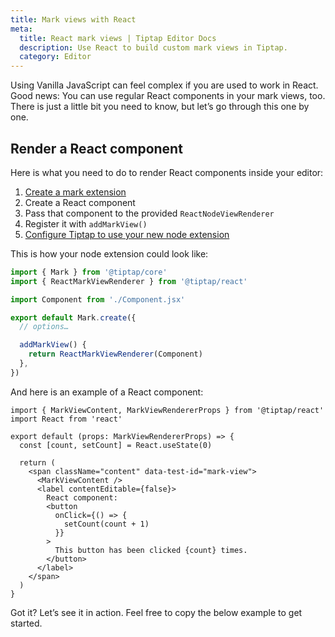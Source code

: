 ```yaml
---
title: Mark views with React
meta:
  title: React mark views | Tiptap Editor Docs
  description: Use React to build custom mark views in Tiptap.
  category: Editor
---
```



Using Vanilla JavaScript can feel complex if you are used to work in React. Good news: You can use regular React components in your mark views, too. There is just a little bit you need to know, but let’s go through this one by one.

## Render a React component

Here is what you need to do to render React components inside your editor:

1. [Create a mark extension](/editor/extensions/custom-extensions/create-new/mark)
2. Create a React component
3. Pass that component to the provided `ReactNodeViewRenderer`
4. Register it with `addMarkView()`
5. [Configure Tiptap to use your new node extension](/editor/getting-started/configure)

This is how your node extension could look like:

```ts
import { Mark } from '@tiptap/core'
import { ReactMarkViewRenderer } from '@tiptap/react'

import Component from './Component.jsx'

export default Mark.create({
  // options…

  addMarkView() {
    return ReactMarkViewRenderer(Component)
  },
})
```

And here is an example of a React component:

```tsx
import { MarkViewContent, MarkViewRendererProps } from '@tiptap/react'
import React from 'react'

export default (props: MarkViewRendererProps) => {
  const [count, setCount] = React.useState(0)

  return (
    <span className="content" data-test-id="mark-view">
      <MarkViewContent />
      <label contentEditable={false}>
        React component:
        <button
          onClick={() => {
            setCount(count + 1)
          }}
        >
          This button has been clicked {count} times.
        </button>
      </label>
    </span>
  )
}
```

Got it? Let’s see it in action. Feel free to copy the below example to get started.

<CodeDemo path="/GuideMarkViews/ReactComponent?inline=false&hideSource=false" />
